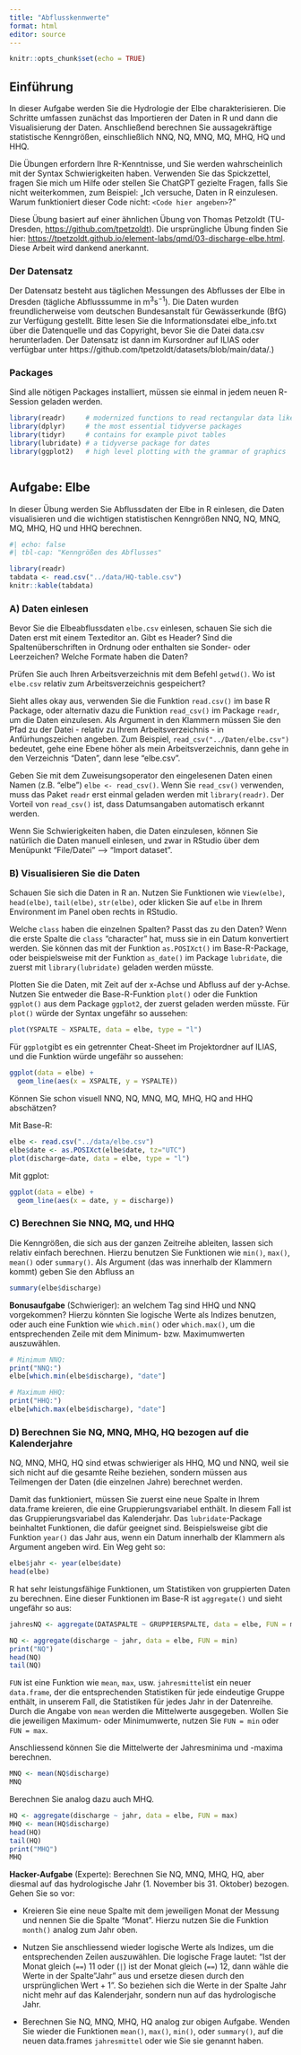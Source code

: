 ```yaml
---
title: "Abflusskennwerte"
format: html
editor: source
---
```


```r
knitr::opts_chunk$set(echo = TRUE)
```

## Einführung

In dieser Aufgabe werden Sie die Hydrologie der Elbe charakterisieren. Die Schritte umfassen zunächst das Importieren der Daten in R und dann die Visualisierung der Daten. Anschließend berechnen Sie aussagekräftige statistische Kenngrößen, einschließlich NNQ, NQ, MNQ, MQ, MHQ, HQ und HHQ.

Die Übungen erfordern Ihre R-Kenntnisse, und Sie werden wahrscheinlich mit der Syntax Schwierigkeiten haben. Verwenden Sie das Spickzettel, fragen Sie mich um Hilfe oder stellen Sie ChatGPT gezielte Fragen, falls Sie nicht weiterkommen, zum Beispiel: „Ich versuche, Daten in R einzulesen. Warum funktioniert dieser Code nicht: `<Code hier angeben>`?"

Diese Übung basiert auf einer ähnlichen Übung von Thomas Petzoldt (TU-Dresden, <https://github.com/tpetzoldt>). Die ursprüngliche Übung finden Sie hier: <https://tpetzoldt.github.io/element-labs/qmd/03-discharge-elbe.html>. Diese Arbeit wird dankend anerkannt.

### Der Datensatz

Der Datensatz besteht aus täglichen Messungen des Abflusses der Elbe in Dresden (tägliche Abflusssumme in $\mathrm{m^3 s^{-1}}$). Die Daten wurden freundlicherweise vom deutschen Bundesanstalt für Gewässerkunde (BfG) zur Verfügung gestellt. Bitte lesen Sie die Informationsdatei elbe_info.txt über die Datenquelle und das Copyright, bevor Sie die Datei data.csv herunterladen. Der Datensatz ist dann im Kursordner auf ILIAS oder verfügbar unter https://github.com/tpetzoldt/datasets/blob/main/data/.)

### Packages

Sind alle nötigen Packages installiert, müssen sie einmal in jedem neuen R-Session geladen werden.

```r
library(readr)     # modernized functions to read rectangular data like csv
library(dplyr)     # the most essential tidyverse packages
library(tidyr)     # contains for example pivot tables
library(lubridate) # a tidyverse package for dates
library(ggplot2)   # high level plotting with the grammar of graphics
```

```r
```

## Aufgabe: Elbe

In dieser Übung werden Sie Abflussdaten der Elbe in R einlesen, die Daten visualisieren und die wichtigen statistischen Kenngrößen NNQ, NQ, MNQ, MQ, MHQ, HQ und HHQ berechnen.

```r
#| echo: false
#| tbl-cap: "Kenngrößen des Abflusses"

library(readr)
tabdata <- read.csv("../data/HQ-table.csv")
knitr::kable(tabdata)
```

### A) Daten einlesen

Bevor Sie die Elbeabflussdaten `elbe.csv` einlesen, schauen Sie sich die Daten erst mit einem Texteditor an. Gibt es Header? Sind die Spaltenüberschriften in Ordnung oder enthalten sie Sonder- oder Leerzeichen? Welche Formate haben die Daten?

Prüfen Sie auch Ihren Arbeitsverzeichnis mit dem Befehl `getwd()`. Wo ist `elbe.csv` relativ zum Arbeitsverzeichnis gespeichert?

Sieht alles okay aus, verwenden Sie die Funktion `read.csv()` im base R Package, oder alternativ dazu die Funktion `read_csv()` im Package `readr`, um die Daten einzulesen. Als Argument in den Klammern müssen Sie den Pfad zu der Datei - relativ zu Ihrem Arbeitsverzeichnis - in Anfürhungszeichen angeben. Zum Beispiel, `read_csv("../Daten/elbe.csv")` bedeutet, gehe eine Ebene höher als mein Arbeitsverzeichnis, dann gehe in den Verzeichnis "Daten", dann lese "elbe.csv".

Geben Sie mit dem Zuweisungsoperator den eingelesenen Daten einen Namen (z.B. "elbe") `elbe <- read_csv()`. Wenn Sie `read_csv()` verwenden, muss das Paket `readr` erst einmal geladen werden mit `library(readr)`. Der Vorteil von `read_csv()` ist, dass Datumsangaben automatisch erkannt werden.

Wenn Sie Schwierigkeiten haben, die Daten einzulesen, können Sie natürlich die Daten manuell einlesen, und zwar in RStudio über dem Menüpunkt "File/Datei" --\> "Import dataset".

### B) Visualisieren Sie die Daten

Schauen Sie sich die Daten in R an. Nutzen Sie Funktionen wie `View(elbe)`, `head(elbe)`, `tail(elbe)`, `str(elbe)`, oder klicken Sie auf `elbe` in Ihrem Environment im Panel oben rechts in RStudio.

Welche `class` haben die einzelnen Spalten? Passt das zu den Daten? Wenn die erste Spalte die `class` "character" hat, muss sie in ein Datum konvertiert werden. Sie können das mit der Funktion `as.POSIXct()` im Base-R-Package, oder beispielsweise mit der Funktion `as_date()` im Package `lubridate`, die zuerst mit `library(lubridate)` geladen werden müsste.

Plotten Sie die Daten, mit Zeit auf der x-Achse und Abfluss auf der y-Achse. Nutzen Sie entweder die Base-R-Funktion `plot()` oder die Funktion `ggplot()` aus dem Package `ggplot2`, der zuerst geladen werden müsste. Für `plot()` würde der Syntax ungefähr so aussehen:

```r
plot(YSPALTE ~ XSPALTE, data = elbe, type = "l")
```

Für `ggplot`gibt es ein getrennter Cheat-Sheet im Projektordner auf ILIAS, und die Funktion würde ungefähr so aussehen:

```r
ggplot(data = elbe) +
  geom_line(aes(x = XSPALTE, y = YSPALTE))
```

Können Sie schon visuell NNQ, NQ, MNQ, MQ, MHQ, HQ and HHQ abschätzen?

Mit Base-R:

```r
elbe <- read.csv("../data/elbe.csv")
elbe$date <- as.POSIXct(elbe$date, tz="UTC")
plot(discharge~date, data = elbe, type = "l")
```

Mit ggplot:

```r
ggplot(data = elbe) +
  geom_line(aes(x = date, y = discharge))

```

### C) Berechnen Sie NNQ, MQ, und HHQ

Die Kenngrößen, die sich aus der ganzen Zeitreihe ableiten, lassen sich relativ einfach berechnen. Hierzu benutzen Sie Funktionen wie `min()`, `max()`, `mean()` oder `summary()`. Als Argument (das was innerhalb der Klammern kommt) geben Sie den Abfluss an

```r
summary(elbe$discharge)
```

**Bonusaufgabe** (Schwieriger): an welchem Tag sind HHQ und NNQ vorgekommen? Hierzu könnten Sie logische Werte als Indizes benutzen, oder auch eine Funktion wie `which.min()` oder `which.max()`, um die entsprechenden Zeile mit dem Minimum- bzw. Maximumwerten auszuwählen.

```r
# Minimum NNQ:
print("NNQ:")
elbe[which.min(elbe$discharge), "date"]

# Maximum HHQ:
print("HHQ:")
elbe[which.max(elbe$discharge), "date"]

```

### D) Berechnen Sie NQ, MNQ, MHQ, HQ bezogen auf die Kalenderjahre

NQ, MNQ, MHQ, HQ sind etwas schwieriger als HHQ, MQ und NNQ, weil sie sich nicht auf die gesamte Reihe beziehen, sondern müssen aus Teilmengen der Daten (die einzelnen Jahre) berechnet werden.

Damit das funktioniert, müssen Sie zuerst eine neue Spalte in Ihrem data.frame kreieren, die eine Gruppierungsvariabel enthält. In diesem Fall ist das Gruppierungsvariabel das Kalenderjahr. Das `lubridate`-Package beinhaltet Funktionen, die dafür geeignet sind. Beispielsweise gibt die Funktion `year()` das Jahr aus, wenn ein Datum innerhalb der Klammern als Argument angeben wird. Ein Weg geht so:

```r
elbe$jahr <- year(elbe$date)
head(elbe)
```

R hat sehr leistungsfähige Funktionen, um Statistiken von gruppierten Daten zu berechnen. Eine dieser Funktionen im Base-R ist `aggregate()` und sieht ungefähr so aus:

```r
jahresNQ <- aggregate(DATASPALTE ~ GRUPPIERSPALTE, data = elbe, FUN = min)
```

```r
NQ <- aggregate(discharge ~ jahr, data = elbe, FUN = min)
print("NQ")
head(NQ)
tail(NQ)
```

`FUN` ist eine Funktion wie `mean`, `max`, usw. `jahresmittel`ist ein neuer `data.frame`, der die entsprechenden Statistiken für jede eindeutige Gruppe enthält, in unserem Fall, die Statistiken für jedes Jahr in der Datenreihe. Durch die Angabe von `mean` werden die Mittelwerte ausgegeben. Wollen Sie die jeweiligen Maximum- oder Minimumwerte, nutzen Sie `FUN = min` oder `FUN = max`.

Anschliessend können Sie die Mittelwerte der Jahresminima und -maxima berechnen.

```r
MNQ <- mean(NQ$discharge)
MNQ
```

Berechnen Sie analog dazu auch MHQ.

```r
HQ <- aggregate(discharge ~ jahr, data = elbe, FUN = max)
MHQ <- mean(HQ$discharge)
head(HQ)
tail(HQ)
print("MHQ")
MHQ
```

**Hacker-Aufgabe** (Experte): Berechnen Sie NQ, MNQ, MHQ, HQ, aber diesmal auf das hydrologische Jahr (1. November bis 31. Oktober) bezogen. Gehen Sie so vor:

-   Kreieren Sie eine neue Spalte mit dem jeweiligen Monat der Messung und nennen Sie die Spalte "Monat". Hierzu nutzen Sie die Funktion `month()` analog zum Jahr oben.

-   Nutzen Sie anschliessend wieder logische Werte als Indizes, um die entsprechenden Zeilen auszuwählen. Die logische Frage lautet: "Ist der Monat gleich (`==`) 11 oder (`|`) ist der Monat gleich (`==`) 12, dann wähle die Werte in der Spalte "Jahr" aus und ersetze diesen durch den ursprünglichen Wert + 1". So beziehen sich die Werte in der Spalte Jahr nicht mehr auf das Kalenderjahr, sondern nun auf das hydrologische Jahr.

-   Berechnen Sie NQ, MNQ, MHQ, HQ analog zur obigen Aufgabe. Wenden Sie wieder die Funktionen `mean()`, `max()`, `min()`, oder `summary()`, auf die neuen data.frames `jahresmittel` oder wie Sie sie genannt haben.

